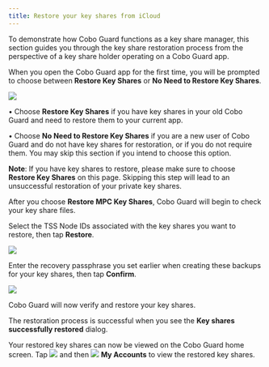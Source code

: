 ```yaml
---
title: Restore your key shares from iCloud
---
```

To demonstrate how Cobo Guard functions as a key share manager, this section guides you through the key share restoration process from the perspective of a key share holder operating on a Cobo Guard app.

When you open the Cobo Guard app for the first time, you will be prompted to choose between **Restore Key Shares** or **No Need to Restore Key Shares**.

<img src="/en/images/cobo-guard/common/restore1.png" className="screenshot_nav_bar"></img>

• Choose **Restore Key Shares** if you have key shares in your old Cobo Guard and need to restore them to your current app.

• Choose **No Need to Restore Key Shares** if you are a new user of Cobo Guard and do not have key shares for restoration, or if you do not require them. You may skip this section if you intend to choose this option.

**Note**: If you have key shares to restore, please make sure to choose **Restore Key Shares** on this page. Skipping this step will lead to an unsuccessful restoration of your private key shares.

After you choose **Restore MPC Key Shares**, Cobo Guard will begin to check your key share files.

Select the TSS Node IDs associated with the key shares you want to restore, then tap **Restore**.

<img src="/en/images/cobo-guard/common/restore2.png" className="screenshot_nav_bar"></img>

Enter the recovery passphrase you set earlier when creating these backups for your key shares, then tap **Confirm**.

<img src="/en/images/cobo-guard/common/restore3.png" className="screenshot_nav_bar"></img>

Cobo Guard will now verify and restore your key shares.

The restoration process is successful when you see the **Key shares successfully restored** dialog.

Your restored key shares can now be viewed on the Cobo Guard home screen. Tap <img src="/en/images/cobo-guard/common/icon_menu.svg" className="icon"></img> and then <img src="/en/images/cobo-guard/common/icon_account.svg" className="icon"></img> **My Accounts** to view the restored key shares.

